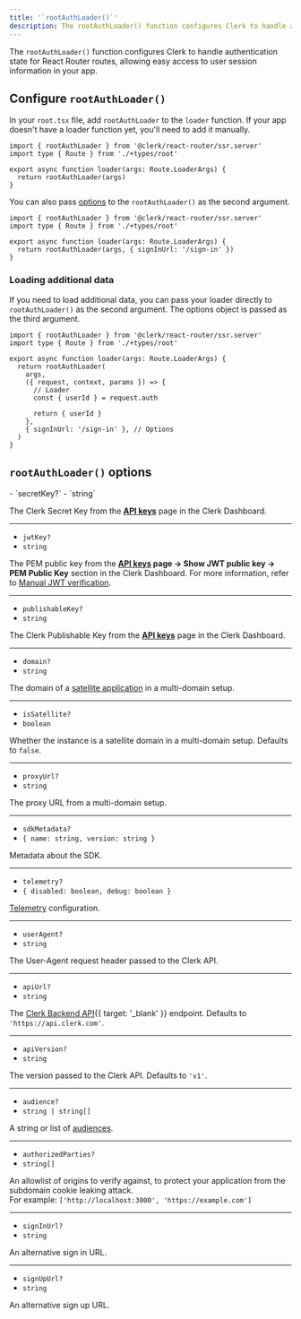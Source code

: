 ```yaml
---
title: '`rootAuthLoader()`'
description: The rootAuthLoader() function configures Clerk to handle authentication state for React Router routes.
---
```


The `rootAuthLoader()` function configures Clerk to handle authentication state for React Router routes, allowing easy access to user session information in your app.

## Configure `rootAuthLoader()`

In your `root.tsx` file, add `rootAuthLoader` to the `loader` function. If your app doesn't have a loader function yet, you'll need to add it manually.

```tsx {{ filename: 'app/root.tsx' }}
import { rootAuthLoader } from '@clerk/react-router/ssr.server'
import type { Route } from './+types/root'

export async function loader(args: Route.LoaderArgs) {
  return rootAuthLoader(args)
}
```

You can also pass [options](#root-auth-loader-options) to the `rootAuthLoader()` as the second argument.

```tsx {{ filename: 'app/root.tsx', mark: [5] }}
import { rootAuthLoader } from '@clerk/react-router/ssr.server'
import type { Route } from './+types/root'

export async function loader(args: Route.LoaderArgs) {
  return rootAuthLoader(args, { signInUrl: '/sign-in' })
}
```

### Loading additional data

If you need to load additional data, you can pass your loader directly to `rootAuthLoader()` as the second argument. The options object is passed as the third argument.

```tsx {{ filename: 'app/root.tsx', mark: [7, 13] }}
import { rootAuthLoader } from '@clerk/react-router/ssr.server'
import type { Route } from './+types/root'

export async function loader(args: Route.LoaderArgs) {
  return rootAuthLoader(
    args,
    ({ request, context, params }) => {
      // Loader
      const { userId } = request.auth

      return { userId }
    },
    { signInUrl: '/sign-in' }, // Options
  )
}
```

## `rootAuthLoader()` options

<Properties>
  - `secretKey?`
  - `string`

  The Clerk Secret Key from the [**API keys**](https://dashboard.clerk.com/last-active?path=api-keys) page in the Clerk Dashboard.

  ---

  - `jwtKey?`
  - `string`

  The PEM public key from the **[**API keys**](https://dashboard.clerk.com/last-active?path=api-keys) page -> Show JWT public key -> PEM Public Key** section in the Clerk Dashboard. For more information, refer to [Manual JWT verification](/docs/backend-requests/handling/manual-jwt).

  ---

  - `publishableKey?`
  - `string`

  The Clerk Publishable Key from the [**API keys**](https://dashboard.clerk.com/last-active?path=api-keys) page in the Clerk Dashboard.

  ---

  - `domain?`
  - `string`

  The domain of a [satellite application](/docs/advanced-usage/satellite-domains) in a multi-domain setup.

  ---

  - `isSatellite?`
  - `boolean`

  Whether the instance is a satellite domain in a multi-domain setup. Defaults to `false`.

  ---

  - `proxyUrl?`
  - `string`

  The proxy URL from a multi-domain setup.

  ---

  - `sdkMetadata?`
  - `{ name: string, version: string }`

  Metadata about the SDK.

  ---

  - `telemetry?`
  - `{ disabled: boolean, debug: boolean }`

  [Telemetry](/docs/telemetry) configuration.

  ---

  - `userAgent?`
  - `string`

  The User-Agent request header passed to the Clerk API.

  ---

  - `apiUrl?`
  - `string`

  The [Clerk Backend API](/docs/reference/backend-api){{ target: '_blank' }} endpoint. Defaults to `'https://api.clerk.com'`.

  ---

  - `apiVersion?`
  - `string`

  The version passed to the Clerk API. Defaults to `'v1'`.

  ---

  - `audience?`
  - `string | string[]`

  A string or list of [audiences](https://datatracker.ietf.org/doc/html/rfc7519#section-4.1.3).

  ---

  - `authorizedParties?`
  - `string[]`

  An allowlist of origins to verify against, to protect your application from the subdomain cookie leaking attack.<br />For example: `['http://localhost:3000', 'https://example.com']`

  ---

  - `signInUrl?`
  - `string`

  An alternative sign in URL.

  ---

  - `signUpUrl?`
  - `string`

  An alternative sign up URL.
</Properties>
